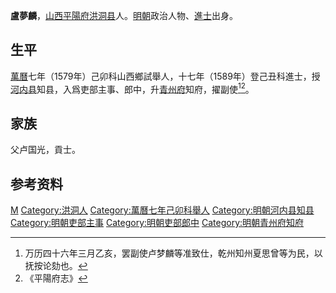 '''盧夢麟'''，[[山西|山西]][[平陽府|平陽府]][[洪洞县|洪洞县]]人。[[明朝|明朝]]政治人物、[[進士|進士]]出身。

== 生平 ==
[[萬曆|萬曆]]七年（1579年）己卯科山西鄉試舉人，十七年（1589年）登己丑科進士，授[[河内县|河内县]]知县，入爲吏部主事、郎中，升[[青州府|青州府]]知府，擢副使<ref>万历四十六年三月乙亥，罢副使卢梦麟等准致仕，乾州知州夏思曾等为民，以抚按论劾也。</ref><ref>《平陽府志》</ref>。

== 家族 ==
父卢国光，貢士。

== 参考资料 ==
{{reflist}}

{{萬曆十七年己丑科殿試金榜}}

{{Authority control}}

{{DEFAULTSORT:Lu卢}}
[[Category:卢姓|M]]
[[Category:洪洞人|Category:洪洞人]]
[[Category:萬曆七年己卯科舉人|Category:萬曆七年己卯科舉人]]
[[Category:明朝河内县知县|Category:明朝河内县知县]]
[[Category:明朝吏部主事|Category:明朝吏部主事]]
[[Category:明朝吏部郎中|Category:明朝吏部郎中]]
[[Category:明朝青州府知府|Category:明朝青州府知府]]


{{明朝人物小作品}}